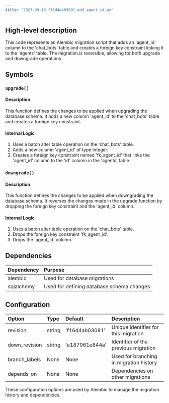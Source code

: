 ```yaml
---
title: "2023-09-18_f16d4ab03091_add_agent_id.py"
---
```


## High-level description
This code represents an Alembic migration script that adds an 'agent_id' column to the 'chat_bots' table and creates a foreign key constraint linking it to the 'agents' table. The migration is reversible, allowing for both upgrade and downgrade operations.

## Symbols

### `upgrade()`
#### Description
This function defines the changes to be applied when upgrading the database schema. It adds a new column 'agent_id' to the 'chat_bots' table and creates a foreign key constraint.

#### Internal Logic
1. Uses a batch alter table operation on the 'chat_bots' table.
2. Adds a new column 'agent_id' of type Integer.
3. Creates a foreign key constraint named 'fk_agent_id' that links the 'agent_id' column to the 'id' column in the 'agents' table.

### `downgrade()`
#### Description
This function defines the changes to be applied when downgrading the database schema. It reverses the changes made in the upgrade function by dropping the foreign key constraint and the 'agent_id' column.

#### Internal Logic
1. Uses a batch alter table operation on the 'chat_bots' table.
2. Drops the foreign key constraint 'fk_agent_id'.
3. Drops the 'agent_id' column.

## Dependencies
| Dependency | Purpose |
|:-----------|:--------|
| alembic | Used for database migrations |
| sqlalchemy | Used for defining database schema changes |

## Configuration
| Option | Type | Default | Description |
|:-------|:-----|:--------|:------------|
| revision | string | 'f16d4ab03091' | Unique identifier for this migration |
| down_revision | string | 'e187961e844a' | Identifier of the previous migration |
| branch_labels | None | None | Used for branching in migration history |
| depends_on | None | None | Dependencies on other migrations |

These configuration options are used by Alembic to manage the migration history and dependencies.